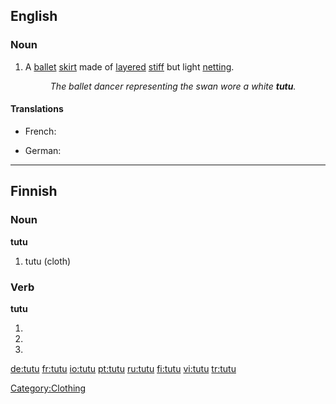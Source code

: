 {{also|tutū}}
==English==

===Noun===
{{en-noun}}

# A [[ballet]] [[skirt]] made of [[layered]] [[stiff]] but light [[netting]].
#: ''The ballet dancer representing the swan wore a white '''tutu'''.''

====Translations====
{{trans-top|ballet skirt}}
* French: {{t|fr|tutu|m}}
{{trans-mid}}
* German: {{t|de|Tutu|n}}
{{trans-bottom}}


[[Category:Clothing]]

----

==Finnish==

===Noun===
'''tutu'''

# tutu (cloth)

===Verb===
'''tutu'''

# {{fi-form of|type=verb|mood=indicative|tense=present connegative|[[tutua]]}}
# {{fi-form of|type=verb|pr=second-person|pl=singular|mood=imperative|tense=present|[[tutua]]}}
# {{fi-form of|type=verb|pr=second-person|pl=singular|mood=imperative|tense=present connegative|[[tutua]]}}

[[de:tutu]]
[[fr:tutu]]
[[io:tutu]]
[[pt:tutu]]
[[ru:tutu]]
[[fi:tutu]]
[[vi:tutu]]
[[tr:tutu]]